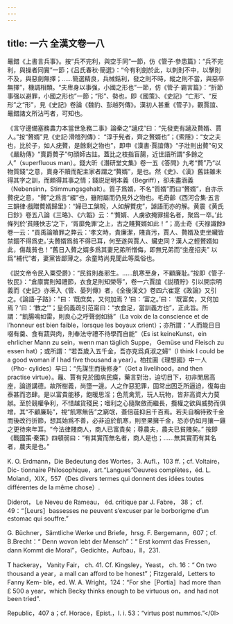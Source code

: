 ```yaml
---
---
---
```

title: 一六 全漢文卷一八
---




鼂錯《上書言兵事》。按“兵不完利，與空手同”一節，仿《管子·參患篇》：“兵不完利，與操者同實”一節；《吕氏春秋·簡選》：“今有利劍於此，以刺則不中，以擊則不及，與惡劍無擇；……簡選精良，兵械銛利，發之則不時，縱之則不當，與惡卒無擇”，機調相類。“夫卑身以事强，小國之形也”一節，仿《管子·霸言篇》：“折節事强以避罪，小國之形也”一節；“形”、勢也，即《國策》、《史記》“亡形”、“反形”之“形”，見《史記》卷論《魏豹、彭越列傳》。漢初人甚重《管子》，觀賈誼、鼂錯諸文所沾丐者，可知也。

《言守邊備塞務農力本當世急務二事》論秦之“讁戍”曰：“先發吏有讁及贅婿、賈人。”按“贅婿”見《史記·滑稽列傳》： “淳于髡者，齊之贅婿也”；《索隱》：“女之夫也，比於子，如人疣贅，是餘剩之物也”，即申《漢書·賈誼傳》“子壯則出贅”句又《嚴助傳》“賣爵贅子”句顔師古註。蓋比之枝指盲腸，近世語所謂“多餘之人”（superfluous man）。錢大昕《潛研堂文集》卷一五《答問》九考“贅”乃“以物質錢”之意，賣身不贖而配主家者謂之“贅婿”，是也。然《史》、《漢》舊註雖未得其字之訓，而頗得其事之情；錢説足明本義（Begriff），卻未盡涵義（Nebensinn，Stimmungsgehalt）。質子爲婿，不名“質婿”而曰“贅婿”，自亦示贅疣之意，“贅”之爲言“綴”也，雖附屬而仍見外之物也。毛奇齡《西河合集·五言三韻律·戲贈贅婿歸里》：“婦已工槃帨，人如解贅疣”，謔語而亦的解。黄震《黄氏日鈔》卷五八論《三略》、《六韜》云：“‘贅婿、人虜欲掩罪揚名者，聚爲一卒。’此條列於‘貧賤怏志’之下，‘胥靡免罪’之上，古之賤贅婿如此！”；高士奇《天禄識餘》卷一云：“貢禹論贖罪之弊云：‘孝文時，貴廉潔，賤貪污，賈人、贅婿及吏坐贜皆禁錮不得爲吏。’夫贅婿爲貧不得已耳，何至遂與賈人、贜吏同？漢人之輕贅婿如此，傷哉貧也！”舊日入贅之婿多爲其妻兄弟所憎侮，即無兄弟而“坐産招夫” 以爲“補代”者，妻黨皆鄙薄之。余童時尚見聞此等風俗也。

《説文帝令民入粟受爵》：“民貧則姦邪生。……飢寒至身，不顧廉耻。”按即《管子·牧民》：“倉廪實則知禮節，衣食足則知榮辱”，卷一六賈誼《説積貯》引以開宗明義而《史記》亦釆入《管、晏列傳》者，《全後漢文》卷四六崔寔《政論》又引之。《論語·子路》：“曰：‘既庶矣，又何加焉？’曰：‘富之。’曰： ‘既富矣，又何加焉？’曰：‘教之’”；皇侃義疏引范甯曰：“衣食足，當訓義方也”，正此旨。所謂：“飢腸鳴如雷，則良心之呼聲弱如絲”（La voix de la conscience et de l’honneur est bien faible，lorsque les boyaux crient）；亦所謂：“人而能日日啜有羹、食有蔬與肉，則奉法守禮不待學而自能”（Es ist keineKunst，ein ehrlicher Mann zu sein，wenn man täglich Suppe， Gemüse und Fleisch zu essen hat）；或所謂：“若吾歲入五千金，吾亦克爲貞淑之婦”（I think I could be a good woman if I had five thousand a year）。柏拉圖《理想國》中一人（Pho- cylides）早曰：“先謀生而後修身”（Get a livelihood，and then practise virtue）。鼂、賈有見於國病民瘼，藥言對治，迫切目下，初非閒居高座，論道講德。故所樹義，尚墮一邊。人之作惡犯罪，固常出困乏所逼迫，復每由泰甚而恣肆。是以富貴能移，飽暖思淫；色荒禽荒，玩人玩物，皆非高資大力莫辦。至於競權争利，不惜越貨殘民；嗜利之心隨聚斂而繼長，攬權之欲與威勢而俱增，其“不顧廉恥”，視“飢寒無告”之窮氓，蓋倍蓰抑且千百焉。若夫自稱待致千金而後改行折節，想其始爲不善，必非迫於飢寒，則至果擁千金，恐亦仍如月攘一雞之更待來年耳。“今法律賤商人，商人已富貴矣；尊農夫，農夫已貧賤矣。” 按即《戰國策·秦策》四頓弱曰：“有其實而無名者，商人是也；……無其實而有其名者，農夫是也。”

K. O. Erdmann，Die Bedeutung des Wortes，3. Aufl.，103 ff.；cf. Voltaire，Dic- tionnaire Philosophique，art.“Langues”Oeuvres complètes，éd. L. Moland，XIX，557（Des divers termes qui donnent des idées toutes différentes de la même chose）.

Diderot， Le Neveu de Rameau， éd. critique par J. Fabre， 38； cf. 49：“［Leurs］bassesses ne peuvent s’excuser par le borborigme d’un estomac qui souffre.”

G. Büchner，Sämtliche Werke und Briefe，hrsg. F. Bergemann，607；cf. B.Brecht：“ Denn wovon lebt der Mensch”：“ Erst kommt das Fressen，dann Kommt die Moral”，Gedichte，Aufbau，II，231.

T hackeray， Vanity Fair， ch. 41. Cf. Kingsley，Yeast， ch. 16：“ On two thousand a year，a mall can afford to be honest”；Fitzgerald，Letters to Fanny Kem- ble，ed. W. A. Wright，124：“For she［Portia］had more than £ 500 a year，which Becky thinks enough to be virtuous on，and had not been tried”.

Republic，407 a；cf. Horace，Epist.，I. i. 53：“virtus post nummos.”</0l>